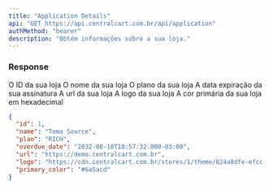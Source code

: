 ```yaml
---
title: "Application Details"
api: "GET https://api.centralcart.com.br/api/application"
authMethod: "bearer"
description: "Obtém informações sobre a sua loja."
---
```


### Response

<ResponseField name="id" type="number">
  O ID da sua loja
</ResponseField>

<ResponseField name="name" type="string">
  O nome da sua loja
</ResponseField>

<ResponseField name="plan" type="string">
  O plano da sua loja
</ResponseField>

<ResponseField name="overdue_date" type="string">
  A data expiração da sua assinatura
</ResponseField>

<ResponseField name="url" type="string">
  A url da sua loja
</ResponseField>

<ResponseField name="logo" type="string">
  A logo da sua loja
</ResponseField>

<ResponseField name="primary_color" type="string">
  A cor primária da sua loja em hexadecimal
</ResponseField>

<ResponseExample>

```json Response
{
  "id": 1,
  "name": "Tema Source",
  "plan": "RICH",
  "overdue_date": "2032-08-10T18:57:32.000-03:00",
  "url": "https://demo.centralcart.com.br",
  "logo": "https://cdn.centralcart.com.br/stores/1/theme/824a0dfe-efcc-419b-b1c7-92808f2db8be.png",
  "primary_color": "#6a5acd"
}
```

</ResponseExample>
